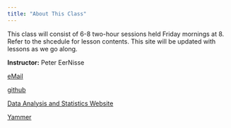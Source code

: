 ```yaml
---
title: "About This Class"
---
```


This class will consist of 6-8 two-hour sessions held Friday mornings at 8. Refer to the shcedule for lesson contents.
This site will be updated with lessons as we go along.

**Instructor:** Peter EerNisse

[eMail](mailto:peter.eernisse@stantec.com)

[github](https://github.com/peernisse)

[Data Analysis and Statistics Website](http://collaboration/sites/ESPA/IS/methods/SitePages/DAS_Home.aspx)

[Yammer](https://www.yammer.com/stantec.com/#/threads/inGroup?type=in_group&feedId=11318855)


